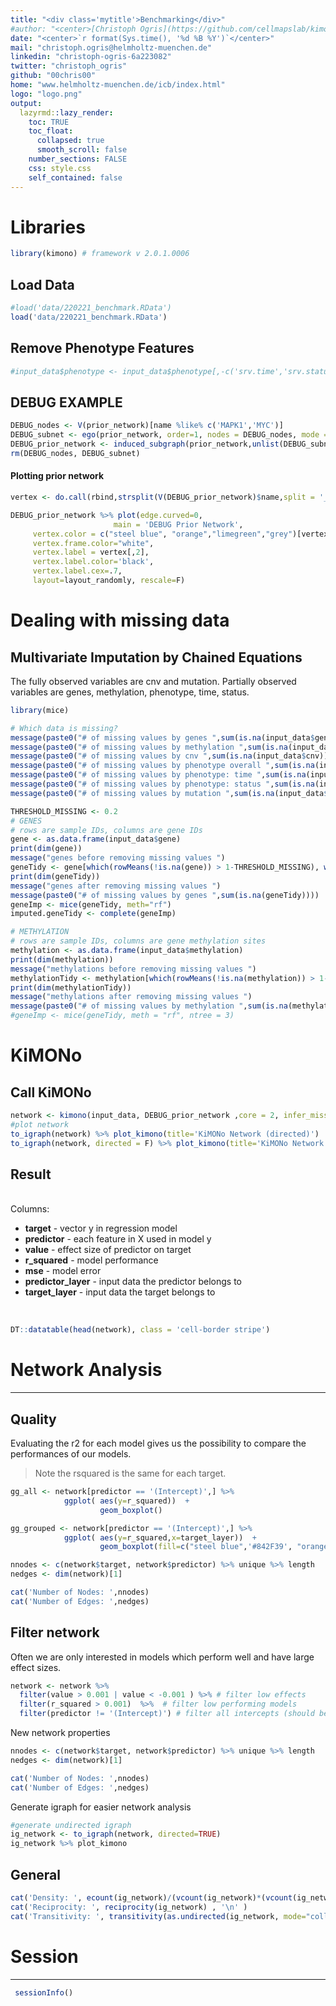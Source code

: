```yaml
---
title: "<div class='mytitle'>Benchmarking</div>"
#author: "<center>[Christoph Ogris](https://github.com/cellmapslab/kimono) </center>"
date: "<center>`r format(Sys.time(), '%d %B %Y')`</center>"
mail: "christoph.ogris@helmholtz-muenchen.de"
linkedin: "christoph-ogris-6a223082"
twitter: "christoph_ogris"
github: "00chris00"
home: "www.helmholtz-muenchen.de/icb/index.html"
logo: "logo.png"
output:
  lazyrmd::lazy_render:
    toc: TRUE
    toc_float:
      collapsed: true
      smooth_scroll: false
    number_sections: FALSE
    css: style.css
    self_contained: false
---
```


# Libraries
```r
library(kimono) # framework v 2.0.1.0006
```

## Load Data

```r
#load('data/220221_benchmark.RData')
load('data/220221_benchmark.RData')
```

## Remove Phenotype Features

```r
#input_data$phenotype <- input_data$phenotype[,-c('srv.time','srv.status')]
```


## DEBUG EXAMPLE

```r
DEBUG_nodes <- V(prior_network)[name %like% c('MAPK1','MYC')]
DEBUG_subnet <- ego(prior_network, order=1, nodes = DEBUG_nodes, mode = "all", mindist = 0)
DEBUG_prior_network <- induced_subgraph(prior_network,unlist(DEBUG_subnet))
rm(DEBUG_nodes, DEBUG_subnet)
```

#### Plotting prior network
```r
vertex <- do.call(rbind,strsplit(V(DEBUG_prior_network)$name,split = '___'))

DEBUG_prior_network %>% plot(edge.curved=0,
                       main = 'DEBUG Prior Network',
     vertex.color = c("steel blue", "orange","limegreen","grey")[vertex[,1] %>% as.factor %>% as.numeric],
     vertex.frame.color="white",
     vertex.label = vertex[,2], 
     vertex.label.color='black',
     vertex.label.cex=.7,
     layout=layout_randomly, rescale=F) 
```

# Dealing with missing data 
## Multivariate Imputation by Chained Equations
The fully observed variables are cnv and mutation. Partially observed variables are genes, methylation, phenotype, time, status.

```r
library(mice)

# Which data is missing? 
message(paste0("# of missing values by genes ",sum(is.na(input_data$gene))))
message(paste0("# of missing values by methylation ",sum(is.na(input_data$methylation))))
message(paste0("# of missing values by cnv ",sum(is.na(input_data$cnv))))
message(paste0("# of missing values by phenotype overall ",sum(is.na(input_data$phenotype))))
message(paste0("# of missing values by phenotype: time ",sum(is.na(input_data$phenotype$srv.time))))
message(paste0("# of missing values by phenotype: status ",sum(is.na(input_data$phenotype$srv.status))))
message(paste0("# of missing values by mutation ",sum(is.na(input_data$mutation))))
```


```r
THRESHOLD_MISSING <- 0.2 
# GENES
# rows are sample IDs, columns are gene IDs
gene <- as.data.frame(input_data$gene)
print(dim(gene))
message("genes before removing missing values ")
geneTidy <- gene[which(rowMeans(!is.na(gene)) > 1-THRESHOLD_MISSING), which(colMeans(!is.na(gene)) > 1-THRESHOLD_MISSING)]
print(dim(geneTidy))
message("genes after removing missing values ")
message(paste0("# of missing values by genes ",sum(is.na(geneTidy))))
geneImp <- mice(geneTidy, meth="rf")
imputed.geneTidy <- complete(geneImp)
```

```r
# METHYLATION
# rows are sample IDs, columns are gene methylation sites
methylation <- as.data.frame(input_data$methylation)
print(dim(methylation))
message("methylations before removing missing values ")
methylationTidy <- methylation[which(rowMeans(!is.na(methylation)) > 1-THRESHOLD_MISSING), which(colMeans(!is.na(methylation)) > 1-THRESHOLD_MISSING)]
print(dim(methylationTidy))
message("methylations after removing missing values ")
message(paste0("# of missing values by methylation ",sum(is.na(methylationTidy))))
#geneImp <- mice(geneTidy, meth = "rf", ntree = 3)
```
# KiMONo

## Call KiMONo
```r
network <- kimono(input_data, DEBUG_prior_network ,core = 2, infer_missing_prior = TRUE)
#plot network
to_igraph(network) %>% plot_kimono(title='KiMONo Network (directed)')
to_igraph(network, directed = F) %>% plot_kimono(title='KiMONo Network (undirected)')
```

## Result
<br>
Columns:

  * **target** - vector y in regression model
  * **predictor** - each feature in X used in model y
  * **value** - effect size of predictor on target
  * **r_squared** - model performance
  * **mse** - model error
  * **predictor_layer** - input data the predictor belongs to
  * **target_layer** - input data the target belongs to

<br>
```r
DT::datatable(head(network), class = 'cell-border stripe')
```


# Network Analysis
***

## Quality

Evaluating the r2 for each model gives us the possibility to compare the performances of our models.

> Note the rsquared is the same for each target.  

```r
gg_all <- network[predictor == '(Intercept)',] %>%  
            ggplot( aes(y=r_squared))  +
                    geom_boxplot()

gg_grouped <- network[predictor == '(Intercept)',] %>%  
            ggplot( aes(y=r_squared,x=target_layer))  +   
                    geom_boxplot(fill=c("steel blue",'#842F39', "orange"))

nnodes <- c(network$target, network$predictor) %>% unique %>% length
nedges <- dim(network)[1]

cat('Number of Nodes: ',nnodes)
cat('Number of Edges: ',nedges)
```


## Filter network 

Often we are only interested in models which perform well and have large effect sizes.
```r
network <- network %>% 
  filter(value > 0.001 | value < -0.001 ) %>% # filter low effects
  filter(r_squared > 0.001)  %>%  # filter low performing models
  filter(predictor != '(Intercept)') # filter all intercepts (should be close to 0 due to normalization step)
```

New network properties
```r
nnodes <- c(network$target, network$predictor) %>% unique %>% length
nedges <- dim(network)[1]

cat('Number of Nodes: ',nnodes)
cat('Number of Edges: ',nedges)
```

Generate igraph for easier network analysis
```r
#generate undirected igraph
ig_network <- to_igraph(network, directed=TRUE) 
ig_network %>% plot_kimono
```

## General
```r
cat('Density: ', ecount(ig_network)/(vcount(ig_network)*(vcount(ig_network)-1)), '\n' )
cat('Reciprocity: ', reciprocity(ig_network) , '\n' )
cat('Transitivity: ', transitivity(as.undirected(ig_network, mode="collapse")) , '\n' )
```

# Session
***
```r
 sessionInfo()
```


